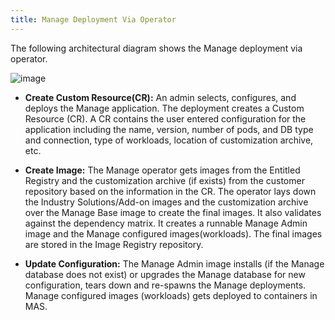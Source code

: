 ```yaml
---
title: Manage Deployment Via Operator
---           
```


The following architectural diagram shows the Manage deployment via operator.

![image](images/deploymentoperator.png)

  
- **Create Custom Resource(CR):** An admin selects, configures, and deploys the Manage application. The deployment creates a Custom Resource (CR). A CR contains the user entered configuration for the application including the name, version, number of pods, and DB type and connection, type of workloads, location of customization archive, etc. 

- **Create Image:** The Manage operator gets images from the Entitled Registry and the customization archive (if exists) from the customer repository based on the information in the CR. The operator lays down the Industry Solutions/Add-on images and the customization archive over the Manage Base image to create the final images. It also validates against the dependency matrix. It creates a runnable Manage Admin image and the Manage configured images(workloads). The final images are stored in the Image Registry repository. 

- **Update Configuration:** The Manage Admin image installs (if the Manage database does not exist) or upgrades the Manage database for new configuration, tears down and re-spawns the Manage deployments.  Manage configured images (workloads) gets deployed to containers in MAS.